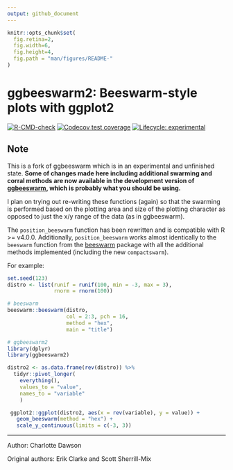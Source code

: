 ```yaml
---
output: github_document
---
```


<!-- README.md is generated from README.Rmd. Please edit that file -->

```r
knitr::opts_chunk$set(
  fig.retina=2,
  fig.width=6,
  fig.height=4,
  fig.path = "man/figures/README-"
)
```

# ggbeeswarm2: Beeswarm-style plots with ggplot2

<!-- badges: start -->
[![R-CMD-check](https://github.com/csdaw/ggbeeswarm2/workflows/R-CMD-check/badge.svg)](https://github.com/csdaw/ggbeeswarm2/actions)
[![Codecov test coverage](https://codecov.io/gh/csdaw/ggbeeswarm2/branch/master/graph/badge.svg)](https://codecov.io/gh/csdaw/ggbeeswarm2?branch=master)
[![Lifecycle: experimental](https://img.shields.io/badge/lifecycle-experimental-orange.svg)](https://lifecycle.r-lib.org/articles/stages.html#experimental)
<!-- badges: end -->

## Note

This is a fork of ggbeeswarm which is in an experimental and unfinished state. 
**Some of changes made here including additional swarming and corral methods 
are now available in the development version of
[ggbeeswarm](https://github.com/eclarke/ggbeeswarm), which is probably what you
should be using.**

I plan on trying out re-writing these functions (again) so that the swarming 
is performed based on the plotting area and size of the plotting character as 
opposed to just the x/y range of the data (as in ggbeeswarm).

The `position_beeswarm` function has been 
rewritten and is compatible with R >= v4.0.0. Additionally, `position_beeswarm` 
works almost identically to the `beeswarm` function from the 
[beeswarm](https://cran.r-project.org/web/packages/beeswarm/index.html) package
with all the additional methods implemented (including the new `compactswarm`).

For example:

```r
set.seed(123)
distro <- list(runif = runif(100, min = -3, max = 3), 
               rnorm = rnorm(100))

# beeswarm
beeswarm::beeswarm(distro, 
                   col = 2:3, pch = 16,
                   method = "hex",
                   main = "title")

# ggbeeswarm2
library(dplyr)
library(ggbeeswarm2)

distro2 <- as.data.frame(rev(distro)) %>% 
  tidyr::pivot_longer(
    everything(), 
    values_to = "value", 
    names_to = "variable"
    )

 ggplot2::ggplot(distro2, aes(x = rev(variable), y = value)) + 
   geom_beeswarm(method = "hex") + 
   scale_y_continuous(limits = c(-3, 3))
```

------
Author: Charlotte Dawson

Original authors: Erik Clarke and Scott Sherrill-Mix
